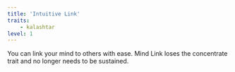 ```yaml
---
title: 'Intuitive Link'
traits:
    - kalashtar
level: 1
---
```


You can link your mind to others with ease. Mind Link loses the concentrate trait and no longer needs to be sustained.
